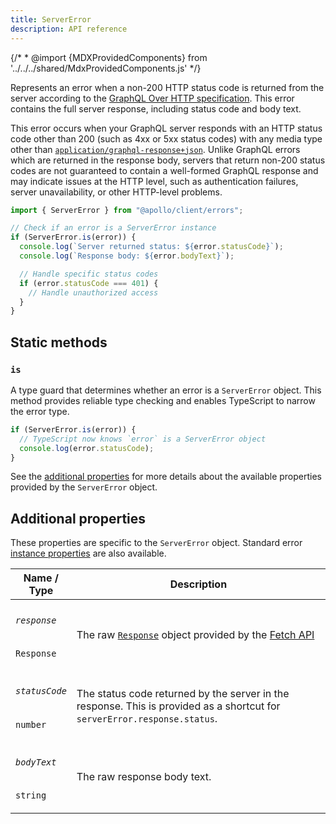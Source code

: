 ```yaml
---
title: ServerError
description: API reference
---
```


{/* * @import {MDXProvidedComponents} from '../../../shared/MdxProvidedComponents.js' */}

Represents an error when a non-200 HTTP status code is returned from the server according to the [GraphQL Over HTTP specification](https://graphql.github.io/graphql-over-http/draft/). This error contains the full server response, including status code and body text.

This error occurs when your GraphQL server responds with an HTTP status code other than 200 (such as 4xx or 5xx status codes) with any media type other than [`application/graphql-response+json`](https://graphql.github.io/graphql-over-http/draft/#sec-application-graphql-response-json). Unlike GraphQL errors which are returned in the response body, servers that return non-200 status codes are not guaranteed to contain a well-formed GraphQL response and may indicate issues at the HTTP level, such as authentication failures, server unavailability, or other HTTP-level problems.

```ts
import { ServerError } from "@apollo/client/errors";

// Check if an error is a ServerError instance
if (ServerError.is(error)) {
  console.log(`Server returned status: ${error.statusCode}`);
  console.log(`Response body: ${error.bodyText}`);

  // Handle specific status codes
  if (error.statusCode === 401) {
    // Handle unauthorized access
  }
}
```

## Static methods

### `is`

A type guard that determines whether an error is a `ServerError` object. This method provides reliable type checking and enables TypeScript to narrow the error type.

```ts
if (ServerError.is(error)) {
  // TypeScript now knows `error` is a ServerError object
  console.log(error.statusCode);
}
```

See the [additional properties](#additional-properties) for more details about the available properties provided by the `ServerError` object.

## Additional properties

These properties are specific to the `ServerError` object. Standard error [instance properties](https://developer.mozilla.org/en-US/docs/Web/JavaScript/Reference/Global_Objects/Error#instance_properties) are also available.

<table class="field-table">
  <thead>
    <tr>
      <th>Name /<br/>Type</th>
      <th>Description</th>
    </tr>
  </thead>

<tbody>

<tr>
<td>

###### `response`

`Response`

</td>
<td>

The raw [`Response`](https://developer.mozilla.org/en-US/docs/Web/API/Response) object provided by the [Fetch API](https://developer.mozilla.org/en-US/docs/Web/API/Fetch_API)

</td>
</tr>

<tr>
<td>

###### `statusCode`

`number`

</td>
<td>

The status code returned by the server in the response. This is provided as a shortcut for `serverError.response.status`.

</td>
</tr>

<tr>
<td>

###### `bodyText`

`string`

</td>
<td>

The raw response body text.

</td>
</tr>

</tbody>
</table>
